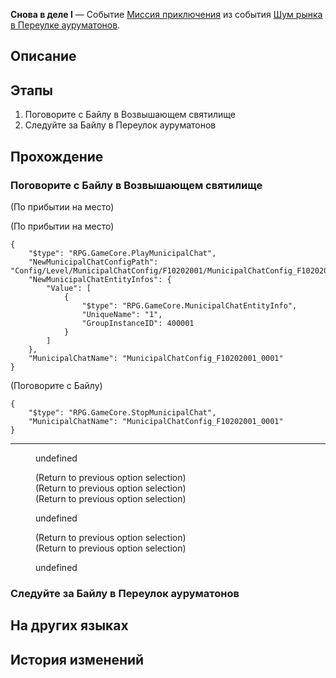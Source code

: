 {{Дополнить|Диалоги.}}
{{Миссия Инфобокс
|id              = 8003201
|Название        = 
|Изображение     = Миссия Снова в деле I.png
|Тип             = Миссия приключения
|События         = Шум рынка в Переулке ауруматонов
|Глава           = Шум рынка в Переулке ауруматонов
|Условия         = Завершена [[Миссия Освоения]] ''[[Конец погребения, начало пути]]''
|Персонажи       = Байлу; Первопроходец
|СтартЛокация    = [[Лофу Сяньчжоу]] — [[Возвышающее святилище]]
|Мир             = Лофу Сяньчжоу
|Предыдущая      = 
|Следующая       = Управление причалом I
|Награды         = Опыт Освоения*200; Звёздный нефрит*40; Путеводитель путешественника*5; Утраченный кристалл*5; Кредиты*45 000
}}
'''Снова в деле I''' — Событие [[Миссия приключения]] из события [[Шум рынка в Переулке ауруматонов]].

==Описание==
{{Описание|Вы являетесь важной фигурой в плане возрождения Минси. Сделайте всё, что в ваших силах, чтобы вернуть Переулку ауруматонов былое процветание.<br />Поговорите с Минси и узнайте, чем вы можете помочь.}}

==Этапы==
# Поговорите с Байлу в Возвышающем святилище
# Следуйте за Байлу в Переулок ауруматонов

==Прохождение==
{{Дополнить}}


===Поговорите с Байлу в Возвышающем святилище===
{{Описание миссии|локация=Возвышающее святилище|Байлу, сбежавшая из Комиссии по алхимии, похоже, находится в Возвышающем святилище. Поприветствуйте её, и, возможно, тогда вы сможете понять, почему она постоянно приходит в это место.<br />Всегда с её появлением вы сталкиваетесь с неизвестными опасностями...}}
{{Диалог Начало}}
;(По прибытии на место)

;(По прибытии на место)
<pre>{
	"$type": "RPG.GameCore.PlayMunicipalChat",
	"NewMunicipalChatConfigPath": "Config/Level/MunicipalChatConfig/F10202001/MunicipalChatConfig_F10202001_0001.json",
	"NewMunicipalChatEntityInfos": {
		"Value": [
			{
				"$type": "RPG.GameCore.MunicipalChatEntityInfo",
				"UniqueName": "1",
				"GroupInstanceID": 400001
			}
		]
	},
	"MunicipalChatName": "MunicipalChatConfig_F10202001_0001"
}</pre>

;(Поговорите с Байлу)
<pre>{
	"$type": "RPG.GameCore.StopMunicipalChat",
	"MunicipalChatName": "MunicipalChatConfig_F10202001_0001"
}</pre>
----
<!--Unknown TalkSentence: 800320102-->
:{{Диалог|Arrow}} undefined
::<!--0.8-second delay-->
:<!--Unknown TalkSentence: 800320104-->
:;(Return to previous option selection)
:;(Return to previous option selection)
:;(Return to previous option selection)
:{{Диалог|Arrow}} undefined
::<!--0.8-second delay-->
:<!--Unknown TalkSentence: 800320115-->
:;(Return to previous option selection)
:;(Return to previous option selection)
:{{Диалог|Arrow}} undefined
::<!--0.8-second delay-->
:<!--Unknown TalkSentence: 800320129-->
:<!--Unknown TalkSentence: 800320130-->
:<!--Unknown TalkSentence: 800320131-->
{{Диалог Конец}}

===Следуйте за Байлу в Переулок ауруматонов===
{{Описание миссии|локация=Возвышающее святилище|Байлу планирует показать вам закусочные Переулка ауруматонов в Возвышающем святилище. Бесплатный гид - редкость и радость!<br />Поскольку Байлу уже приняла решение, вам стоит последовать за ней...}}
{{Диалог Начало}}
{{Диалог Конец}}

==На других языках==
{{На других языках
|en   = Back in Business (I)
|zhs  = 金戺重喧•其一
|zht  = 金戺重喧•其一
|ja   = 金庭、喧騒を重ねて・その1
|ko   = 다시 부흥하는 금빛•1
|es   = De nuevo en activo&nbsp;I
|fr   = Les affaires reprennent (I)
|ru   = Снова в деле I
|th   = คืนสู่ความรุ่งเรือง 1
|vi   = Huyên Náo Trở Lại 1
|de   = Wieder im Geschäft 1
|id   = Hiruk Pikuk yang Kembali Bergaung 1
|pt   = De Volta aos Negócios (I)
}}

==История изменений==
{{История изменений|2.7}}
